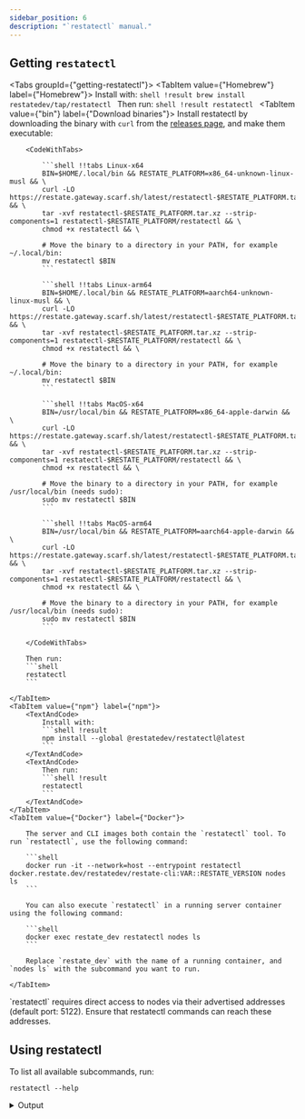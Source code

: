```yaml
---
sidebar_position: 6
description: "`restatectl` manual."
---
```



## Getting `restatectl`

<Tabs groupId={"getting-restatectl"}>
    <TabItem value={"Homebrew"} label={"Homebrew"}>
        <TextAndCode>
            Install with:
            ```shell !result
            brew install restatedev/tap/restatectl
            ```
        </TextAndCode>
        <TextAndCode>
            Then run:
            ```shell !result
            restatectl
            ```
        </TextAndCode>
    </TabItem>
    <TabItem value={"bin"} label={"Download binaries"}>
        Install restatectl by downloading the binary with `curl` from the [releases page](https://github.com/restatedev/restate/releases/latest), and make them executable:

        <CodeWithTabs>

            ```shell !!tabs Linux-x64
            BIN=$HOME/.local/bin && RESTATE_PLATFORM=x86_64-unknown-linux-musl && \
            curl -LO https://restate.gateway.scarf.sh/latest/restatectl-$RESTATE_PLATFORM.tar.xz && \
            tar -xvf restatectl-$RESTATE_PLATFORM.tar.xz --strip-components=1 restatectl-$RESTATE_PLATFORM/restatectl && \
            chmod +x restatectl && \

            # Move the binary to a directory in your PATH, for example ~/.local/bin:
            mv restatectl $BIN
            ```

            ```shell !!tabs Linux-arm64
            BIN=$HOME/.local/bin && RESTATE_PLATFORM=aarch64-unknown-linux-musl && \
            curl -LO https://restate.gateway.scarf.sh/latest/restatectl-$RESTATE_PLATFORM.tar.xz && \
            tar -xvf restatectl-$RESTATE_PLATFORM.tar.xz --strip-components=1 restatectl-$RESTATE_PLATFORM/restatectl && \
            chmod +x restatectl && \

            # Move the binary to a directory in your PATH, for example ~/.local/bin:
            mv restatectl $BIN
            ```

            ```shell !!tabs MacOS-x64
            BIN=/usr/local/bin && RESTATE_PLATFORM=x86_64-apple-darwin && \
            curl -LO https://restate.gateway.scarf.sh/latest/restatectl-$RESTATE_PLATFORM.tar.xz && \
            tar -xvf restatectl-$RESTATE_PLATFORM.tar.xz --strip-components=1 restatectl-$RESTATE_PLATFORM/restatectl && \
            chmod +x restatectl && \

            # Move the binary to a directory in your PATH, for example /usr/local/bin (needs sudo):
            sudo mv restatectl $BIN
            ```

            ```shell !!tabs MacOS-arm64
            BIN=/usr/local/bin && RESTATE_PLATFORM=aarch64-apple-darwin && \
            curl -LO https://restate.gateway.scarf.sh/latest/restatectl-$RESTATE_PLATFORM.tar.xz && \
            tar -xvf restatectl-$RESTATE_PLATFORM.tar.xz --strip-components=1 restatectl-$RESTATE_PLATFORM/restatectl && \
            chmod +x restatectl && \

            # Move the binary to a directory in your PATH, for example /usr/local/bin (needs sudo):
            sudo mv restatectl $BIN
            ```

        </CodeWithTabs>

        Then run:
        ```shell
        restatectl
        ```

    </TabItem>
    <TabItem value={"npm"} label={"npm"}>
        <TextAndCode>
            Install with:
            ```shell !result
            npm install --global @restatedev/restatectl@latest
            ```
        </TextAndCode>
        <TextAndCode>
            Then run:
            ```shell !result
            restatectl
            ```
        </TextAndCode>
    </TabItem>
    <TabItem value={"Docker"} label={"Docker"}>

        The server and CLI images both contain the `restatectl` tool. To run `restatectl`, use the following command:

        ```shell
        docker run -it --network=host --entrypoint restatectl docker.restate.dev/restatedev/restate-cli:VAR::RESTATE_VERSION nodes ls
        ```

        You can also execute `restatectl` in a running server container using the following command:

        ```shell
        docker exec restate_dev restatectl nodes ls
        ```

        Replace `restate_dev` with the name of a running container, and `nodes ls` with the subcommand you want to run.

    </TabItem>
</Tabs>

<Admonition type="note" title="Notice">
`restatectl` requires direct access to nodes via their advertised addresses (default port: 5122). Ensure that restatectl commands can reach these addresses.
</Admonition>

## Using restatectl

To list all available subcommands, run:
```shell
restatectl --help
```
<details className="grey-details">
    <summary>Output</summary>
```
Restate Cluster Administration Tool

A command-line tool for managing Restate clusters. Designed to be be used by administrators, restatectl can be used to inspect cluster health and perform low-level maintenance operations on live nodes. It requires access to restate's node-to-node communication addresses (default on
port 5122)

https://docs.restate.dev

Usage: restatectl [OPTIONS] <COMMAND>

Commands:
  provision          Provision a new cluster
  status             Print cluster status overview (shortcut to `cluster status`)
  nodes              Cluster node status
  partitions         Manage partition table
  logs               Log operations
  snapshots          Partition processor snapshots
  config             Cluster configuration operations
  metadata           Metadata store operations
  replicated-loglet  [low-level] Commands that operate on replicated loglets
  help               Print this message or the help of the given subcommand(s)

Options:
  -s, --address <ADDRESS>
          Specify server address to connect to.

          It needs access to the node-to-node address (aka. node advertised address) Can also accept a comma-separated list or by repeating `--address=<host>`.

          [env: RESTATECTL_ADDRESS=]
          [default: http://localhost:5122/]
          [aliases: server]

      --sync-metadata
          Use this option to avoid receiving stale metadata information from the nodes by reading it from the metadata store

  -v, --verbose...
          Increase logging verbosity

  -q, --quiet...


      --table-style <TABLE_STYLE>
          Which table output style to use

          [default: compact]

          Possible values:
          - compact: No borders, condensed layout
          - borders: UTF8 borders, good for multiline text

      --time-format <TIME_FORMAT>
          [default: human]

          Possible values:
          - human:   Human friendly timestamps and durations
          - iso8601: RFC-3339/ISO-8601 formatted (1996-12-19T16:39:57-08:00)
          - rfc2822: RFC-2822 formatted (Tue, 1 Jul 2003 10:52:37 +0200)

  -y, --yes
          Auto answer "yes" to confirmation prompts

      --connect-timeout <CONNECT_TIMEOUT>
          Connection timeout for network calls, in milliseconds

          [default: 5000]

      --request-timeout <REQUEST_TIMEOUT>
          Overall request timeout for network calls, in milliseconds

          [default: 13000]

  -h, --help
          Print help (see a summary with '-h')

  -V, --version
          Print version
```
</details>

## Provision

Deploys a new Restate cluster. See [Restate Cluster Deployment](/deploy/server/cluster/deployment) for details.

## Status

Provides a comprehensive overview of the cluster's current state. Run:
```shell
restatectl status
```
The output consists of multiple sections detailing different cluster aspects.

### Nodes list

Also accessible via:
```shell
restatectl nodes list
```

Example output:
```
Node Configuration (v21)
 NODE  GEN  NAME    ADDRESS                 ROLES
 N1    6    node-1  http://127.0.0.1:5122/  admin | log-server | metadata-server | worker
 N2    4    node-2  http://127.0.0.1:6122/  admin | log-server | metadata-server | worker
 N3    6    node-3  http://127.0.0.1:7122/  log-server | metadata-server | worker
```

This lists all known nodes in the cluster and their assigned roles. However, it does not indicate node health.

### Logs status

Shows the effective logs per partition and the current log configuration (provider, replication, and nodeset). Also accessible via:

```shell
restatectl logs list
```

<details className="grey-details">
    <summary>Output</summary>
```
Log chain v8
└ Logs Provider: replicated
 ├ Log replication: {node: 2}
 └ Nodeset size: 0
 L-ID  FROM-LSN  KIND        LOGLET-ID  REPLICATION  SEQUENCER  NODESET
 0     61        Replicated  0_5        {node: 2}    N1:6       [N1, N2, N3]
 1     4         Replicated  1_4        {node: 2}    N1:6       [N1, N2, N3]
 2     4         Replicated  2_4        {node: 2}    N1:6       [N1, N2, N3]
 3     5         Replicated  3_5        {node: 2}    N1:6       [N1, N2, N3]
 4     4         Replicated  4_4        {node: 2}    N1:6       [N1, N2, N3]
 5     5         Replicated  5_5        {node: 2}    N1:6       [N1, N2, N3]
 6     6         Replicated  6_6        {node: 2}    N1:6       [N1, N2, N3]
 7     4         Replicated  7_4        {node: 2}    N1:6       [N1, N2, N3]
 8     4         Replicated  8_4        {node: 2}    N1:6       [N1, N2, N3]
```
</details>

### Partition status

Lists all partitions and their current state. Also accessible via:
```shell
restatectl partitions list
```

This section also highlights nodes that are detected as dead.

<details className="grey-details">
    <summary>Output</summary>
```
Alive partition processors (nodes config v21, partition table v21)
 P-ID  NODE  MODE      STATUS  LEADER  EPOCH  SEQUENCER  APPLIED-LSN  PERSISTED-LSN  SKIPPED-RECORDS  ARCHIVED-LSN  LAST-UPDATE
 0     N1:6  Leader    Active  N1:6    e5     N1:6       61           -              0                -             1 second and 170 ms ago
 0     N2:4  Follower  Active  N1:6    e5                61           -              0                -             1 second and 64 ms ago
 1     N1:6  Leader    Active  N1:6    e4     N1:6       4            -              0                -             801 ms ago
 1     N2:4  Follower  Active  N1:6    e4                4            -              0                -             779 ms ago
 2     N1:6  Leader    Active  N1:6    e4     N1:6       4            -              0                -             600 ms ago
 2     N2:4  Follower  Active  N1:6    e4                4            -              0                -             1 second and 108 ms ago
 3     N1:6  Leader    Active  N1:6    e5     N1:6       5            -              0                -             1 second and 369 ms ago
 3     N2:4  Follower  Active  N1:6    e5                5            -              0                -             1 second and 306 ms ago
 4     N1:6  Leader    Active  N1:6    e4     N1:6       4            -              0                -             651 ms ago
 4     N2:4  Follower  Active  N1:6    e4                4            -              0                -             1 second and 169 ms ago
 5     N1:6  Leader    Active  N1:6    e5     N1:6       5            -              0                -             567 ms ago
 5     N2:4  Follower  Active  N1:6    e5                5            -              0                -             1 second and 382 ms ago
 6     N1:6  Leader    Active  N1:6    e6     N1:6       6            -              0                -             804 ms ago
 6     N2:4  Follower  Active  N1:6    e6                6            -              0                -             1 second and 145 ms ago
 7     N1:6  Leader    Active  N1:6    e4     N1:6       4            -              0                -             1 second and 79 ms ago
 7     N2:4  Follower  Active  N1:6    e4                4            -              0                -             974 ms ago
 8     N1:6  Leader    Active  N1:6    e4     N1:6       4            -              0                -             1 second and 71 ms ago
 8     N2:4  Follower  Active  N1:6    e4                4            -              0                -             717 ms ago


☠️ Dead nodes
 NODE  LAST-SEEN
 N3    11 minutes, 40 seconds and 995 ms ago
 ```
</details>

## Replicated Loglet

Manage the replicated loglet using `restatectl replicated-loglet`. See [Restate Architecture](/references/architecture#distributed-log-aka-bifrost) for general background on Restate's distributed log.

When you use the replicated loglet, which is required for distributed operation, the Restate control plane selects nodes on which to replicate the log according to the specified log replication. Each `log-server` node in the cluster has a storage state which determines how the control plane may use this node. The `set-storage-state` tool allows you to manually override this state as operational needs dictate.

New log servers come up in the `provisioning` state and will automatically transition to `read-write`. The `read-write` state means that the node is considered both healthy to read from and accept writes, that is it may be selected as a nodeset member for new loglet segments.

### list-servers

You can view the current storage state of log servers in your cluster using the `list-servers` sub-command.

```shell
restatectl replicated-loglet list-servers
```

<details className="grey-details">
    <summary>Output</summary>
```
Node configuration v12
Log chain v3
 NODE  GEN   STORAGE-STATE  HISTORICAL LOGLETS  ACTIVE LOGLETS
 N1    N1:3  read-write     4                   2
 N2    N2:2  read-write     4                   2
 N3    N3:2  read-write     4                   2
```
</details>

Other valid storage include `data-loss`, `read-only`, and `disabled`. Nodes may transition to `data-loss` if they detect that some previously written data is not available. This does not necessarily imply corruption, only that such nodes may not participate in some quorum checks. Such nodes may transition back to `read-write` if they can be repaired.

The `read-only` and `disabled` states are of particular interest to operators. Log servers in `read-only` storage state may continue to serve both reads and writes, but will no longer be selected as participants in new segments' nodesets. The control plane will reconfigure existing logs to move away from such nodes.

### set-storage-state

<Admonition type="caution" title="Danger of data loss">
    `set-storage-state` is a low-level command that allows you to directly set log servers' storage-state. Changing this can lead to cluster unavailability or data loss.
</Admonition>

Use the `set-storage-state` sub-command to manually update the log server state, for example to prevent log servers from being included in new nodesets. Consider the following example:

```shell
restatectl replicated-loglet set-storage-state --node-id 1 --storage-state read-only
```

<details className="grey-details">
    <summary>Output</summary>
```
Node N1 storage-state updated from read-write to read-only
```
</details>

The cluster controller reconfigures the log nodeset to exclude `N1`. Depending on the configured log replication level, you may see a warning about compromised availability or, if insufficient log servers are available to achieve the minimum required replication, the log will stop accepting writes altogether. You have to take care as `restatectl` does not currently check whether the cluster will be able to generate new nodesets with the remaining log servers.

<Admonition type="tip" title="Log details">
    You can examine logs using `restatectl logs describe`.
</Admonition>
